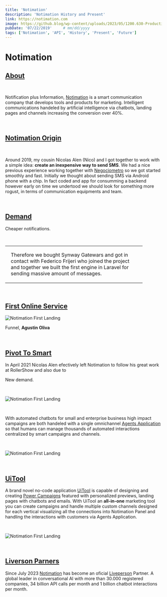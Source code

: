 ```yaml
---
title: 'Notimation'
description: 'Notimation History and Present'
link: https://notimation.com
image: https://github.blog/wp-content/uploads/2023/05/1200.630-Productivity-wLogo@2x.png?resize=1600%2C850
pubDate: '07/22/2019'     # mm/dd/yyyy
tags: ['Notimation', 'API', 'History', 'Present', 'Future']
---
```



# Notimation
## [About](#about)

<br />

Notification plus Information, <a href="https://notimation.com" target="_blank">Notimation</a> is a smart communication company that develops tools and products for marketing. Intelligent communications handeled by artificial intelligence via chatbots, landing pages and channels increasing the conversion over 40%.

<br />

## [Notimation Origin](#notimation-origin)

<br />

Around 2019, my cousin Nicolas Alen (Nico) and I got together to work with a simple idea: <b>create an inexpensive way to send SMS</b>. We had a nice previous experience working together with <a href="/previous/negociometro" target="_blank">Negociometro</a> so we got started smoothly and fast. Initially we thought about sending SMS via Android phone with a chip. In fact coded and app for consumming a backend however early on time we undertood we should look for something more rogust, in terms of communication equipments and team.

<br />

## [Demand](#demand)

Cheaper notifications.

<br />

<table>
    <tr>
        <td>
          <p style="width: 400px; padding-left: 10px;"> Therefore we bought Synway Gatewars and got in contact with Federico Frijeri who joined the project and together we built the first engine in Laravel for sending massive amount of messages. </p>
        </td>
        <td>
            <JImage src="/images/projects/notimation/notimation_synway.png" width="500px" height="233px"></JImage>
        </td>
    </tr>
</table>

<br />

## [First Online Service](#first-online-service)

![Notimation First Landing](/images/projects/notimation/notimation_first_landing.png)

Funnel, <b>Agustin Oliva</b>

<br />

## [Pivot To Smart](#pivot-to-smart)

In April 2021 Nicolas Alen efectively left Notimation to follow his great work at RollerShow and also due to

New demand.


<br />

![Notimation First Landing](/images/projects/notimation/notimation_landing.png)

<br />

With automated chatbots for small and enterprise business high impact campaigns are both handeled with a single omnichannel <a href="https://notimation.com/agents" target="_blank">Agents Application</a> so that humans can manage thousands of automated interactions centralized by smart campaigns and channels.

<br />

![Notimation First Landing](/images/projects/notimation/notimation_agents.png)

<br />

## [UiTool](#uitool)

A brand novel no-code application <a href="https://uitool.com" target="_blank">UiTool</a> is capable of designing and creating <a href="https://notimation.com/power-campaigns" target="_blank">Power Campaigns</a> featured with personalized previews, landing pages with chatbots and emails. With UiTool an <b>all-in-one</b> marketing tool you can create campaigns  and handle multiple custom channels designed for each vertical visualizing all the connections into Notimation Panel and handling the interactions with customers via Agents Application.

<br />

![Notimation First Landing](/images/projects/notimation/notimation_uitool.png)

<br />

## [Liverson Parners](#liveperson-partners)

Since July 2023 <a href="https://notimation.com" target="_blank">Notimation</a> has become an oficial <a href="https://liveperson.com" target="_blank">Liveperson</a>  Partner. A global leader in conversational AI with more than 30.000 registered companies, 34 billion API calls per month and 1 billion chatbot interactions per month.

<br />

